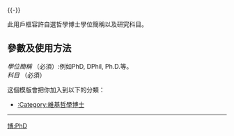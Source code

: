 {{userbox
  |border-c = #8888FF
  |border-s = 1
  |id-c     = #8888FF
  |id-s     = 12
  |id-fc    = #000000
  |info-c   = #EEEEFF
  |info-s   = 10
  |info-fc  = #000000
  |id       = {{{1}}}
  |info     = 這個用戶擁有[[:Category:維基哲學博士|哲學博士]]學位，專研'''{{{2}}}'''。
  | usercategory = 維基哲學博士
  | nocat = {{{nocat|}}}
}}<noinclude> 
{{-}}

此用戶框容許自選哲學博士學位簡稱以及研究科目。

== 參數及使用方法 ==
{{tlx|User_degree/PhD subject|''學位簡稱''|''科目''}}
;''學位簡稱'' （必須）:例如PhD, DPhil, Ph.D.等。
;''科目'' （必須）


这個模版會把你加入到以下的分類：
*[[:Category:維基哲學博士]]
----
[[Category:學位用戶框模板|博:PhD]]</noinclude>